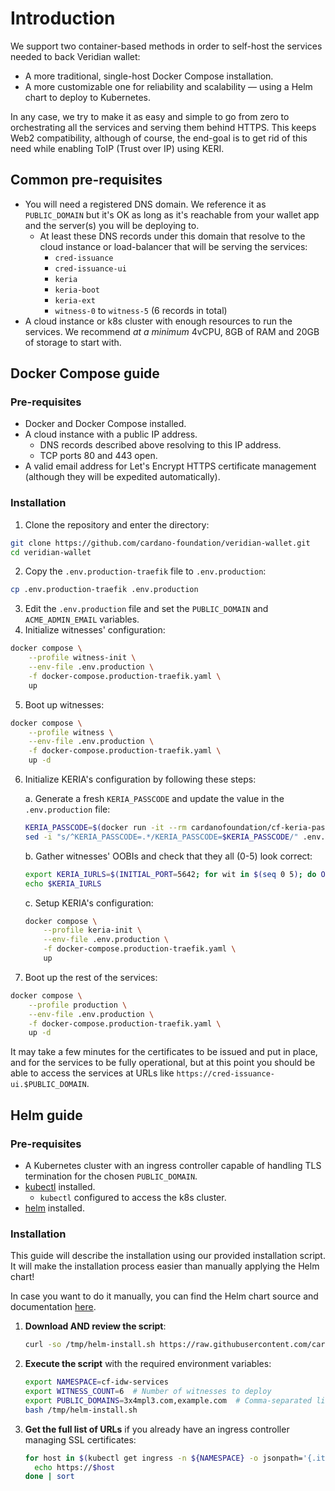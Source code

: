 # Introduction

We support two container-based methods in order to self-host the services needed to back Veridian wallet:
- A more traditional, single-host Docker Compose installation.
- A more customizable one for reliability and scalability — using a Helm chart to deploy to Kubernetes.

In any case, we try to make it as easy and simple to go from zero to orchestrating all the services and serving them behind HTTPS.
This keeps Web2 compatibility, although of course, the end-goal is to get rid of this need while enabling ToIP (Trust over IP) using KERI. 

## Common pre-requisites

- You will need a registered DNS domain. We reference it as `PUBLIC_DOMAIN` but it's OK as long as it's reachable from your wallet app and the server(s) you will be deploying to.
  - At least these DNS records under this domain that resolve to the cloud instance or load-balancer that will be serving the services:
    - `cred-issuance`
    - `cred-issuance-ui`
    - `keria`
    - `keria-boot`
    - `keria-ext`
    - `witness-0` to `witness-5` (6 records in total)
- A cloud instance or k8s cluster with enough resources to run the services. We recommend _at a minimum_ 4vCPU, 8GB of RAM and 20GB of storage to start with.

## Docker Compose guide

### Pre-requisites

- Docker and Docker Compose installed.
- A cloud instance with a public IP address.
  - DNS records described above resolving to this IP address.
  - TCP ports 80 and 443 open.
- A valid email address for Let's Encrypt HTTPS certificate management (although they will be expedited automatically).

### Installation

1. Clone the repository and enter the directory:
```bash
git clone https://github.com/cardano-foundation/veridian-wallet.git
cd veridian-wallet
```
2. Copy the `.env.production-traefik` file to `.env.production`:
```bash
cp .env.production-traefik .env.production
```
3. Edit the `.env.production` file and set the `PUBLIC_DOMAIN` and `ACME_ADMIN_EMAIL` variables.
4. Initialize witnesses' configuration:
```bash
docker compose \
    --profile witness-init \
    --env-file .env.production \
    -f docker-compose.production-traefik.yaml \
    up
```
5. Boot up witnesses:
```bash
docker compose \
    --profile witness \
    --env-file .env.production \
    -f docker-compose.production-traefik.yaml \
    up -d
```
6. Initialize KERIA's configuration by following these steps:

    a. Generate a fresh `KERIA_PASSCODE` and update the value in the `.env.production` file:
    ```bash
    KERIA_PASSCODE=$(docker run -it --rm cardanofoundation/cf-keria-passcode-gen)
    sed -i "s/^KERIA_PASSCODE=.*/KERIA_PASSCODE=$KERIA_PASSCODE/" .env.production
    ```

    b. Gather witnesses' OOBIs and check that they all (0-5) look correct:
    ```bash
    export KERIA_IURLS=$(INITIAL_PORT=5642; for wit in $(seq 0 5); do OOBI=$(docker compose -f docker-compose.production-traefik.yaml logs witness-$wit 2>/dev/null | grep Witness.wit | awk '{print $NF}'); echo http://witness-$wit:$(( INITIAL_PORT + wit ))/oobi/${OOBI}/controller?role=witness; done | xargs echo)
    echo $KERIA_IURLS
    ```

    c. Setup KERIA's configuration:
    ```bash
    docker compose \
        --profile keria-init \
        --env-file .env.production \
        -f docker-compose.production-traefik.yaml \
        up
    ```
7. Boot up the rest of the services:
```bash
docker compose \
    --profile production \
    --env-file .env.production \
    -f docker-compose.production-traefik.yaml \
    up -d
```

It may take a few minutes for the certificates to be issued and put in place, and for the services to be fully operational, but at this point you should be able to access the services at URLs like `https://cred-issuance-ui.$PUBLIC_DOMAIN`. 


## Helm guide

### Pre-requisites

- A Kubernetes cluster with an ingress controller capable of handling TLS termination for the chosen `PUBLIC_DOMAIN`.
- [kubectl](https://kubernetes.io/docs/tasks/tools/#kubectl) installed.
  - `kubectl` configured to access the k8s cluster.
- [helm](https://helm.sh) installed.

### Installation

This guide will describe the installation using our provided installation script.
It will make the installation process easier than manually applying the Helm chart!

In case you want to do it manually, you can find the Helm chart source and documentation [here](https://github.com/cardano-foundation/cf-helm-charts/tree/main/charts/cf-idw).

1. **Download AND review the script**:
   ```sh
   curl -so /tmp/helm-install.sh https://raw.githubusercontent.com/cardano-foundation/cf-helm-charts/refs/heads/main/charts/cf-idw/helm-install.sh
   ```

2. **Execute the script** with the required environment variables:
   ```sh
   export NAMESPACE=cf-idw-services
   export WITNESS_COUNT=6  # Number of witnesses to deploy
   export PUBLIC_DOMAINS=3x4mpl3.com,example.com  # Comma-separated list of public domains where the deployment will be served from
   bash /tmp/helm-install.sh
   ```

3. **Get the full list of URLs** if you already have an ingress controller managing SSL certificates:
   ```sh
   for host in $(kubectl get ingress -n ${NAMESPACE} -o jsonpath='{.items[*].spec.rules[*].host}'); do
     echo https://$host
   done | sort
   ```
